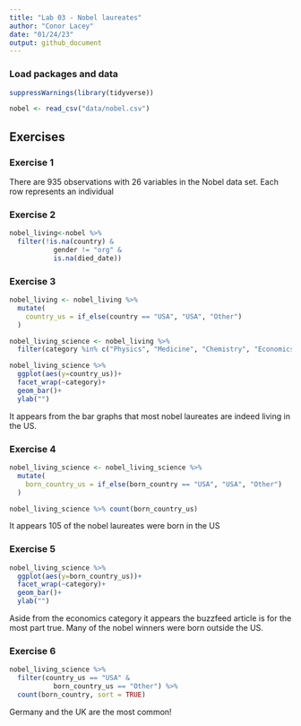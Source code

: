 ```yaml
---
title: "Lab 03 - Nobel laureates"
author: "Conor Lacey"
date: "01/24/23"
output: github_document
---
```


### Load packages and data

```r
suppressWarnings(library(tidyverse))
```

```r
nobel <- read_csv("data/nobel.csv")
```

## Exercises

### Exercise 1

There are 935 observations with 26 variables in the Nobel data set. Each row 
represents an individual 

### Exercise 2

```r
nobel_living<-nobel %>% 
  filter(!is.na(country) & 
           gender != "org" &
           is.na(died_date))
```

### Exercise 3

```r
nobel_living <- nobel_living %>%
  mutate(
    country_us = if_else(country == "USA", "USA", "Other")
  )
```

```r
nobel_living_science <- nobel_living %>%
  filter(category %in% c("Physics", "Medicine", "Chemistry", "Economics"))
```

```r
nobel_living_science %>% 
  ggplot(aes(y=country_us))+
  facet_wrap(~category)+
  geom_bar()+
  ylab("")
```

It appears from the bar graphs that most nobel laureates are indeed living 
in the US.

### Exercise 4

```r
nobel_living_science <- nobel_living_science %>%
  mutate(
    born_country_us = if_else(born_country == "USA", "USA", "Other")
  )

nobel_living_science %>% count(born_country_us)
```
It appears 105 of the nobel laureates were born in the US

### Exercise 5

```r
nobel_living_science %>% 
  ggplot(aes(y=born_country_us))+
  facet_wrap(~category)+
  geom_bar()+
  ylab("")
```

Aside from the economics category it appears the buzzfeed article is for the most part true. Many of the nobel winners were born outside the US.

### Exercise 6

```r
nobel_living_science %>%
  filter(country_us == "USA" &
           born_country_us == "Other") %>%
  count(born_country, sort = TRUE)
```
Germany and the UK are the most common!
